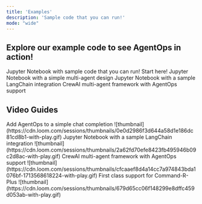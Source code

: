 ```yaml
---
title: 'Examples'
description: 'Sample code that you can run!'
mode: "wide"
---
```


## Explore our example code to see AgentOps in action!

<CardGroup cols={2}>
    <Card title="Simple Agent" icon="person-carry-box" iconType="solid" href="https://github.com/AgentOps-AI/agentops-py/blob/main/examples/openai-gpt.ipynb">
        Jupyter Notebook with sample code that you can run! Start here!
    </Card>
    <Card title="Multi-Agent Code Example" icon="people-arrows" iconType="duotone" href="https://github.com/AgentOps-AI/agentops-py/blob/main/examples/multi_agent_example.ipynb">
        Jupyter Notebook with a simple multi-agent design
    </Card>
    <Card title="LangChain Example" icon="link" href="https://github.com/AgentOps-AI/agentops-py/blob/main/examples/langchain_examples.ipynb">
        Jupyter Notebook with a sample LangChain integration
    </Card>
    <Card title="Crew.ai Example" icon="ship" href="/v1/integrations/crewai">
        CrewAI multi-agent framework with AgentOps support
    </Card>
</CardGroup>

## Video Guides

<CardGroup cols={2}>
    <Card title="Simple Agent" icon="person-carry-box" iconType="solid" href="https://www.loom.com/share/0e0d2986f3d644a58d1e186dc81cd8b1">
      Add AgentOps to a simple chat completion
      ![thumbnail](https://cdn.loom.com/sessions/thumbnails/0e0d2986f3d644a58d1e186dc81cd8b1-with-play.gif)
    </Card>
    <Card title="Multi-Agent" icon="people-arrows" iconType="duotone" href="https://www.loom.com/share/2a62fd70efe8423fb495946b09c2d8ac">
        Jupyter Notebook with a sample LangChain integration
        ![thumbnail](https://cdn.loom.com/sessions/thumbnails/2a62fd70efe8423fb495946b09c2d8ac-with-play.gif)
    </Card>
    <Card title="Crew.ai" icon="ship" href="https://www.loom.com/share/cfcaaef8d4a14cc7a974843bda1076bf">
        CrewAI multi-agent framework with AgentOps support
        ![thumbnail](https://cdn.loom.com/sessions/thumbnails/cfcaaef8d4a14cc7a974843bda1076bf-1713568618224-with-play.gif)
    </Card>
    <Card title="Cohere" icon="hill-rockslide" href="https://www.loom.com/share/679d65cc06f148299e8dffc459d053ab">
        First class support for Command-R-Plus
        ![thumbnail](https://cdn.loom.com/sessions/thumbnails/679d65cc06f148299e8dffc459d053ab-with-play.gif)
    </Card>
</CardGroup>

<script type="module" src="/scripts/github_stars.js"></script>
<script type="module" src="/scripts/link_to_api_button.js"></script>
<script type="module" src="/scripts/scroll-img-fadein-animation.js"></script>
<script type="module" src="/scripts/button_heartbeat_animation.js"></script>